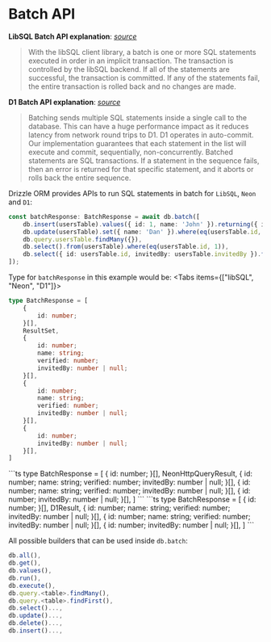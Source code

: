 
# Batch API

**LibSQL Batch API explanation**:
_[source](https://docs.turso.tech/sdk/ts/reference#batch-transactions)_

> With the libSQL client library, a batch is one or more SQL statements executed in order in an implicit transaction. 
The transaction is controlled by the libSQL backend. If all of the statements are successful, 
the transaction is committed. If any of the statements fail, the entire transaction is rolled back and no changes are made.

**D1 Batch API explanation**:
_[source](https://developers.cloudflare.com/d1/platform/client-api/#batch-statements)_

> Batching sends multiple SQL statements inside a single call to the database. 
This can have a huge performance impact as it reduces latency from network round trips to D1. 
D1 operates in auto-commit. Our implementation guarantees that each statement in the list will execute and commit,
sequentially, non-concurrently.
Batched statements are SQL transactions. If a statement in the sequence fails, 
then an error is returned for that specific statement, and it aborts or rolls back the entire sequence.

Drizzle ORM provides APIs to run SQL statements in batch for `LibSQL`, `Neon` and `D1`:
```ts
const batchResponse: BatchResponse = await db.batch([
	db.insert(usersTable).values({ id: 1, name: 'John' }).returning({ id: usersTable.id }),
	db.update(usersTable).set({ name: 'Dan' }).where(eq(usersTable.id, 1)),
	db.query.usersTable.findMany({}),
	db.select().from(usersTable).where(eq(usersTable.id, 1)),
	db.select({ id: usersTable.id, invitedBy: usersTable.invitedBy }).from(usersTable),
]);
```
Type for `batchResponse` in this example would be:
<Tabs items={["libSQL", "Neon", "D1"]}>
<Tab>
```ts
type BatchResponse = [
	{
		id: number;
	}[],
	ResultSet,
	{
		id: number;
		name: string;
		verified: number;
		invitedBy: number | null;
	}[],
	{
		id: number;
		name: string;
		verified: number;
		invitedBy: number | null;
	}[],
	{
		id: number;
		invitedBy: number | null;
	}[],
]
```
</Tab>
<Tab>
```ts
type BatchResponse = [
	{
		id: number;
	}[],
	NeonHttpQueryResult,
	{
		id: number;
		name: string;
		verified: number;
		invitedBy: number | null;
	}[],
	{
		id: number;
		name: string;
		verified: number;
		invitedBy: number | null;
	}[],
	{
		id: number;
		invitedBy: number | null;
	}[],
]
```
</Tab>
<Tab>
```ts
type BatchResponse = [
  {
    id: number;
  }[],
  D1Result,
  {
    id: number;
    name: string;
    verified: number;
    invitedBy: number | null;
  }[],
  {
    id: number;
    name: string;
    verified: number;
    invitedBy: number | null;
  }[],
  {
    id: number;
    invitedBy: number | null;
  }[],
]
```
</Tab>
</Tabs>

All possible builders that can be used inside `db.batch`:
```ts
db.all(),
db.get(),
db.values(),
db.run(),
db.execute(),
db.query.<table>.findMany(),
db.query.<table>.findFirst(),
db.select()...,
db.update()...,
db.delete()...,
db.insert()...,
```
